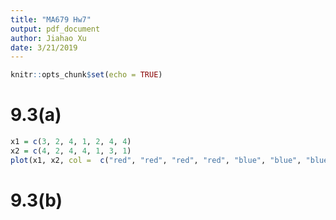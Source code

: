 ```yaml
---
title: "MA679 Hw7"
output: pdf_document
author: Jiahao Xu
date: 3/21/2019
---
```


```r
knitr::opts_chunk$set(echo = TRUE)
```

# 9.3(a)
```r
x1 = c(3, 2, 4, 1, 2, 4, 4)
x2 = c(4, 2, 4, 4, 1, 3, 1)
plot(x1, x2, col =  c("red", "red", "red", "red", "blue", "blue", "blue"), xlim = c(0, 7), ylim = c(0, 7))

```

# 9.3(b)
```r



```
